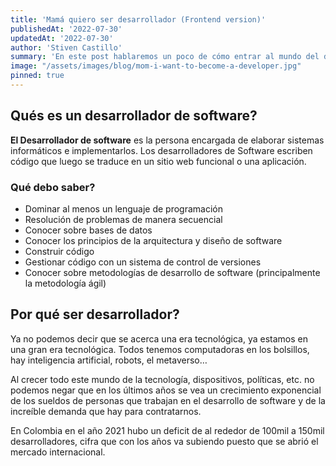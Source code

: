 ```yaml
---
title: 'Mamá quiero ser desarrollador (Frontend version)'
publishedAt: '2022-07-30'
updatedAt: '2022-07-30'
author: 'Stiven Castillo'
summary: 'En este post hablaremos un poco de cómo entrar al mundo del desarrollo de software, qué caracteriza a un desarrollador y qué caminos puedes tomar para ser un ‘monstruo’ de la programación. '
image: "/assets/images/blog/mom-i-want-to-become-a-developer.jpg"
pinned: true
---
```


## Qués es un desarrollador de software?

**El Desarrollador de software** es la persona encargada de elaborar sistemas informáticos e
implementarlos. Los desarrolladores de Software escriben código que luego se traduce en un sitio web funcional o una aplicación.

### Qué debo saber?

- Dominar al menos un lenguaje de programación
- Resolución de problemas de manera secuencial
- Conocer sobre bases de datos
- Conocer los principios de la arquitectura y diseño de software
- Construir código
- Gestionar código con un sistema de control de versiones
- Conocer sobre metodologías de desarrollo de software (principalmente la metodología ágil)

## Por qué ser desarrollador?

Ya no podemos decir que se acerca una era tecnológica, ya estamos en una gran era tecnológica.
Todos tenemos computadoras en los bolsillos, hay inteligencia artificial, robots, el metaverso…

Al crecer todo este mundo de la tecnología, dispositivos, políticas, etc.
no podemos negar que en los últimos años se vea un crecimiento exponencial de los sueldos de
personas que trabajan en el desarrollo de software y de la increíble demanda que hay para contratarnos.

En Colombia en el año 2021 hubo un deficit de al rededor de 100mil a 150mil desarrolladores, cifra que con los años va subiendo puesto que se abrió el mercado internacional.